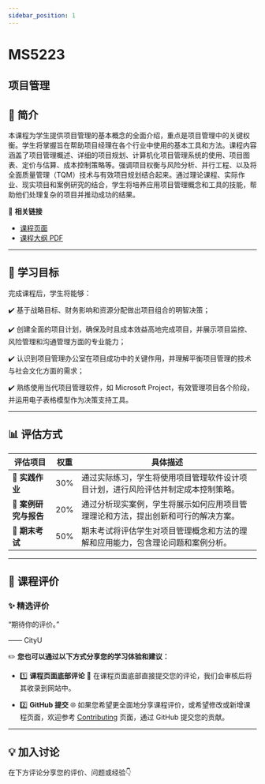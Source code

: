 ```yaml
---
sidebar_position: 1
---
```


# MS5223
## 项目管理

## **📘 简介**
本课程为学生提供项目管理的基本概念的全面介绍，重点是项目管理中的关键权衡。学生将掌握旨在帮助项目经理在各个行业中使用的基本工具和方法。课程内容涵盖了项目管理概述、详细的项目规划、计算机化项目管理系统的使用、项目图表、定价与估算、成本控制策略等。强调项目权衡与风险分析、并行工程、以及将全面质量管理（TQM）技术与有效项目规划结合起来。通过理论课程、实际作业、现实项目和案例研究的结合，学生将培养应用项目管理概念和工具的技能，帮助他们处理复杂的项目并推动成功的结果。

🔗 **相关链接**
- [课程页面](https://www.cityu.edu.hk/catalogue/pg/202425/course/MS5223.htm)
- [课程大纲 PDF](https://www.cityu.edu.hk/catalogue/pg/202425/course/MS5223.pdf)

---

## **🎯 学习目标**

完成课程后，学生将能够：

✔️ 基于战略目标、财务影响和资源分配做出项目组合的明智决策；

✔️ 创建全面的项目计划，确保及时且成本效益高地完成项目，并展示项目监控、风险管理和沟通管理方面的专业能力；

✔️ 认识到项目管理办公室在项目成功中的关键作用，并理解平衡项目管理的技术与社会文化方面的需求；

✔️ 熟练使用当代项目管理软件，如 Microsoft Project，有效管理项目各个阶段，并运用电子表格模型作为决策支持工具。

---

## **📊 评估方式**

| **评估项目**          | **权重** | **具体描述**                                                                                       |
|----------------------|---------|---------------------------------------------------------------------------------------------------|
| **📄 实践作业**       | 30%     | 通过实际练习，学生将使用项目管理软件设计项目计划，进行风险评估并制定成本控制策略。              |
| **📄 案例研究与报告** | 20%     | 通过分析现实案例，学生将展示如何应用项目管理理论和方法，提出创新和可行的解决方案。            |
| **📝 期末考试**       | 50%     | 期末考试将评估学生对项目管理概念和方法的理解和应用能力，包含理论问题和案例分析。                |

---

## **💬 课程评价**

### ✨ **精选评价**
<div className={commentStyles.commentBox}>
    <p className={commentStyles.commentText}>
        “期待你的评价。”
    </p>
    <p className={commentStyles.commentAuthor}>—— CityU</p>
</div>

✏️ **您也可以通过以下方式分享您的学习体验和建议：**

- 1️⃣ **课程页面底部评论**
💬 在课程页面底部直接提交您的评论，我们会审核后将其收录到网站中。

- 2️⃣ **GitHub 提交**
🌐 如果您希望更全面地分享课程评价，或希望修改或新增课程页面，欢迎参考 [Contributing](/contributing) 页面，通过 GitHub 提交您的贡献。



---

## **💡 加入讨论**

在下方评论分享您的评价、问题或经验👇
<Utterances />
